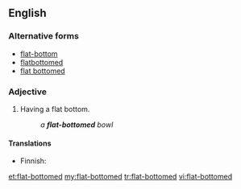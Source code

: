 ==English==

===Alternative forms===
* [[flat-bottom]]
* [[flatbottomed]]
* [[flat bottomed]]

===Adjective===
{{en-adj|head=[[flat]]-[[bottomed]]}}

# Having a flat bottom.
#: ''a '''flat-bottomed''' bowl''

====Translations====
{{trans-top|having a flat bottom}}
* Finnish: {{t-|fi|litteäpohjainen}}
{{trans-mid}}
{{trans-bottom}}

[[et:flat-bottomed]]
[[my:flat-bottomed]]
[[tr:flat-bottomed]]
[[vi:flat-bottomed]]